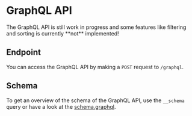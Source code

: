 
# GraphQL API

<Callout type="warning" emoji="⚠️">
  The GraphQL API is still work in progress and some features like filtering and
  sorting is currently **not** implemented!
</Callout>

## Endpoint

You can access the GraphQL API by making a `POST` request to `/graphql`.

## Schema

To get an overview of the schema of the GraphQL API, use the `__schema` query or have a look at the [schema.graphql](https://github.com/danielschuster-muc/potter-db/blob/master/backend/schema.graphql).
